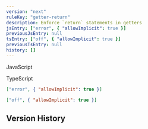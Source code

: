 ```yaml
---
version: "next"
ruleKey: "getter-return"
description: Enforce `return` statements in getters
jsEntry: ["error", { "allowImplicit": true }]
previousJsEntry: null
tsEntry: ["off", { "allowImplicit": true }]
previousTsEntry: null
history: []
---
```


<Tabs defaultValue="js">

<TabsList>
  <TabsTrigger value="js">
    <div className="flex gap-2 items-center">
      <RuleLevelIcon level="error" />
      <p>JavaScript</p>
    </div>
  </TabsTrigger>
  <TabsTrigger value="ts">
    <div className="flex gap-2 items-center">
      <RuleLevelIcon ts level="off" />
      <p>TypeScript</p>
    </div>
  </TabsTrigger>
</TabsList>

<TabsContent value="js">

```json
["error", { "allowImplicit": true }]
```

</TabsContent>

<TabsContent value="ts">

```json
["off", { "allowImplicit": true }]
```

</TabsContent>

</Tabs>

## Version History

<RuleHistory ruleKey="getter-return" />
